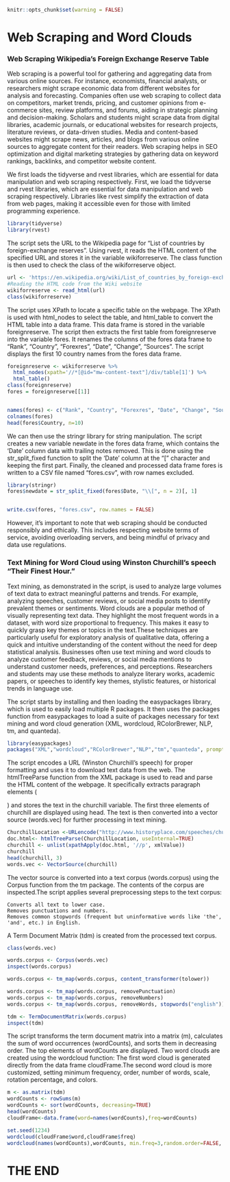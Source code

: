 ```{r setup}
knitr::opts_chunk$set(warning = FALSE)
```

# Web Scraping and Word Clouds

### Web Scraping Wikipedia's Foreign Exchange Reserve Table

Web scraping is a powerful tool for gathering and aggregating data from various online sources. For instance, economists, financial analysts, or researchers might scrape economic data from different websites for analysis and forecasting. Companies often use web scraping to collect data on competitors, market trends, pricing, and customer opinions from e-commerce sites, review platforms, and forums, aiding in strategic planning and decision-making. Scholars and students might scrape data from digital libraries, academic journals, or educational websites for research projects, literature reviews, or data-driven studies. Media and content-based websites might scrape news, articles, and blogs from various online sources to aggregate content for their readers. Web scraping helps in SEO optimization and digital marketing strategies by gathering data on keyword rankings, backlinks, and competitor website content.

We first loads the tidyverse and rvest libraries, which are essential for data manipulation and web scraping respectively. First, we load the tidyverse and rvest libraries, which are essential for data manipulation and web scraping respectively. Libraries like rvest simplify the extraction of data from web pages, making it accessible even for those with limited programming experience.

```{r}
library(tidyverse)
library(rvest)
```

The script sets the URL to the Wikipedia page for "List of countries by foreign-exchange reserves". Using rvest, it reads the HTML content of the specified URL and stores it in the variable wikiforreserve. The class function is then used to check the class of the wikiforreserve object.

```{r}
url <- 'https://en.wikipedia.org/wiki/List_of_countries_by_foreign-exchange_reserves'
#Reading the HTML code from the Wiki website
wikiforreserve <- read_html(url)
class(wikiforreserve)
```

The script uses XPath to locate a specific table on the webpage. The XPath is used with html_nodes to select the table, and html_table to convert the HTML table into a data frame. This data frame is stored in the variable foreignreserve. The script then extracts the first table from foreignreserve into the variable fores. It renames the columns of the fores data frame to "Rank", "Country", "Forexres", "Date", "Change", "Sources". The script displays the first 10 country names from the fores data frame.

```{r}
foreignreserve <- wikiforreserve %>%
  html_nodes(xpath='//*[@id="mw-content-text"]/div/table[1]') %>%
  html_table()
class(foreignreserve)
fores = foreignreserve[[1]]


names(fores) <- c("Rank", "Country", "Forexres", "Date", "Change", "Sources")
colnames(fores)
head(fores$Country, n=10)
```

We can then use the stringr library for string manipulation. The script creates a new variable newdate in the fores data frame, which contains the 'Date' column data with trailing notes removed. This is done using the str_split_fixed function to split the 'Date' column at the "\[" character and keeping the first part. Finally, the cleaned and processed data frame fores is written to a CSV file named "fores.csv", with row names excluded.

```{r}
library(stringr)
fores$newdate = str_split_fixed(fores$Date, "\\[", n = 2)[, 1]


write.csv(fores, "fores.csv", row.names = FALSE)
```

However, it's important to note that web scraping should be conducted responsibly and ethically. This includes respecting website terms of service, avoiding overloading servers, and being mindful of privacy and data use regulations.

### Text Mining for Word Cloud using Winston Churchill's speech "Their Finest Hour."

Text mining, as demonstrated in the script, is used to analyze large volumes of text data to extract meaningful patterns and trends. For example, analyzing speeches, customer reviews, or social media posts to identify prevalent themes or sentiments. Word clouds are a popular method of visually representing text data. They highlight the most frequent words in a dataset, with word size proportional to frequency. This makes it easy to quickly grasp key themes or topics in the text.These techniques are particularly useful for exploratory analysis of qualitative data, offering a quick and intuitive understanding of the content without the need for deep statistical analysis. Businesses often use text mining and word clouds to analyze customer feedback, reviews, or social media mentions to understand customer needs, preferences, and perceptions. Researchers and students may use these methods to analyze literary works, academic papers, or speeches to identify key themes, stylistic features, or historical trends in language use.

The script starts by installing and then loading the easypackages library, which is used to easily load multiple R packages. It then uses the packages function from easypackages to load a suite of packages necessary for text mining and word cloud generation (XML, wordcloud, RColorBrewer, NLP, tm, and quanteda).

```{r}
library(easypackages)
packages("XML","wordcloud","RColorBrewer","NLP","tm","quanteda", prompt = T)
```

The script encodes a URL (Winston Churchill's speech) for proper formatting and uses it to download text data from the web. The htmlTreeParse function from the XML package is used to read and parse the HTML content of the webpage. It specifically extracts paragraph elements (

<p>

) and stores the text in the churchill variable. The first three elements of churchill are displayed using head. The text is then converted into a vector source (words.vec) for further processing in text mining.

```{r}
ChurchillLocation <-URLencode("http://www.historyplace.com/speeches/churchill-hour.htm")
doc.html<- htmlTreeParse(ChurchillLocation, useInternal=TRUE)
churchill <- unlist(xpathApply(doc.html, '//p', xmlValue))
churchill
head(churchill, 3)
words.vec <- VectorSource(churchill)
```

The vector source is converted into a text corpus (words.corpus) using the Corpus function from the tm package. The contents of the corpus are inspected.The script applies several preprocessing steps to the text corpus:

```         
Converts all text to lower case.
Removes punctuations and numbers.
Removes common stopwords (frequent but uninformative words like 'the', 'and', etc.) in English.
```

A Term Document Matrix (tdm) is created from the processed text corpus.

```{r}
class(words.vec)

words.corpus <- Corpus(words.vec)
inspect(words.corpus)

words.corpus <- tm_map(words.corpus, content_transformer(tolower))

words.corpus <- tm_map(words.corpus, removePunctuation)
words.corpus <- tm_map(words.corpus, removeNumbers)
words.corpus <- tm_map(words.corpus, removeWords, stopwords("english"))

tdm <- TermDocumentMatrix(words.corpus)
inspect(tdm)
```

The script transforms the term document matrix into a matrix (m), calculates the sum of word occurrences (wordCounts), and sorts them in decreasing order. The top elements of wordCounts are displayed. Two word clouds are created using the wordcloud function: The first word cloud is generated directly from the data frame cloudFrame.The second word cloud is more customized, setting minimum frequency, order, number of words, scale, rotation percentage, and colors.

```{r}
m <- as.matrix(tdm)
wordCounts <- rowSums(m)
wordCounts <- sort(wordCounts, decreasing=TRUE)
head(wordCounts)
cloudFrame<-data.frame(word=names(wordCounts),freq=wordCounts)

set.seed(1234)
wordcloud(cloudFrame$word,cloudFrame$freq)
wordcloud(names(wordCounts),wordCounts, min.freq=3,random.order=FALSE, max.words=500,scale=c(3,.5), rot.per=0.35,colors=brewer.pal(8,"Dark2"))
```

# THE END
